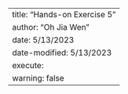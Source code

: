 
---
title: "Hands-on Exercise 5"
author: "Oh Jia Wen"
date: 5/13/2023
date-modified: 5/13/2023
execute: 
  warning: false
---
